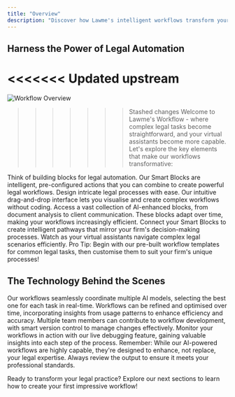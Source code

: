 ```yaml
---
title: "Overview"
description: "Discover how Lawme's intelligent workflows transform your legal practice, automating complex tasks and enhancing your virtual assistants"
---
```



## Harness the Power of Legal Automation

<<<<<<< Updated upstream
=======
![Workflow Overview](/assets/workflows_overview.gif)

>>>>>>> Stashed changes
Welcome to Lawme's Workflow - where complex legal tasks become straightforward, and your virtual assistants become more capable. Let's explore the key elements that make our workflows transformative:

<CardGroup cols={2}>
  <Card title="Smart Blocks" icon="wand-magic-sparkles">
    Think of building blocks for legal automation. Our Smart Blocks are intelligent, pre-configured actions that you can combine to create powerful legal workflows.
  </Card>
  <Card title="Visual Workflow Canvas" icon="paintbrush">
    Design intricate legal processes with ease. Our intuitive drag-and-drop interface lets you visualise and create complex workflows without coding.
  </Card>
  <Card title="AI-Powered Block Library" icon="book-sparkles">
    Access a vast collection of AI-enhanced blocks, from document analysis to client communication. These blocks adapt over time, making your workflows increasingly efficient.
  </Card>
  <Card title="Legal Logic Flows" icon="diagram-project">
    Connect your Smart Blocks to create intelligent pathways that mirror your firm's decision-making processes. Watch as your virtual assistants navigate complex legal scenarios efficiently.
  </Card>
</CardGroup>

<Callout type="tip" emoji="💡">
  Pro Tip: Begin with our pre-built workflow templates for common legal tasks, then customise them to suit your firm's unique processes!
</Callout>

## The Technology Behind the Scenes

<Steps>
  <Step title="AI Orchestration">
    Our workflows seamlessly coordinate multiple AI models, selecting the best one for each task in real-time.
  </Step>
  <Step title="Continuous Improvement">
    Workflows can be refined and optimised over time, incorporating insights from usage patterns to enhance efficiency and accuracy.
  </Step>
  <Step title="Collaborative Workflow Design">
    Multiple team members can contribute to workflow development, with smart version control to manage changes effectively.
  </Step>
  <Step title="Live Workflow Insights">
    Monitor your workflows in action with our live debugging feature, gaining valuable insights into each step of the process.
  </Step>
</Steps>

<Callout type="warning" emoji="⚖️">
  Remember: While our AI-powered workflows are highly capable, they're designed to enhance, not replace, your legal expertise. Always review the output to ensure it meets your professional standards.
</Callout>

Ready to transform your legal practice? Explore our next sections to learn how to create your first impressive workflow!